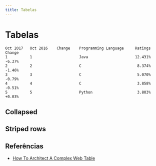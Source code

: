 ```yaml
---
title: Tabelas
---
```



# Tabelas

```text
Oct 2017   Oct 2016    Change    Programming Language     Ratings      Change
1          1                     Java                     12.431%      -6.37%
2          2                     C                         8.374%      -1.46%
3          3                     C                         5.070%      -0.79%
4          4                     C                         3.858%      -0.51%
5          5                     Python                    3.803%      +0.03%
```

## Collapsed

<CodeHtmlCssPreview code="/codes/css/table/table-collapse" />

## Striped rows

<CodeHtmlCssPreview code="/codes/css/table/table-striped-row" />

## Referências

- [How To Architect A Complex Web Table](https://www.smashingmagazine.com/2019/02/complex-web-tables/)
